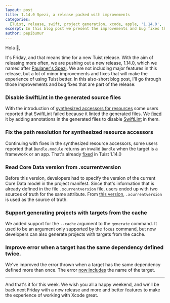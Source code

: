 ```yaml
---
layout: post
title: 1.14.0 Spezi, a release packed with improvements
categories:
  [Tuist, release, swift, project generation, xcode, apple, '1.14.0', 'cache']
excerpt: In this blog post we present the improvements and bug fixes that we included in the version of Tuist 1.14.0
author: pepibumur
---
```


Hola 👋,

It's Friday, and that means time for a new Tuist release. With the aim of releasing more often, we are pushing out a new release, 1.14.0, which we named after [Paulaner's Spezi](https://en.wikipedia.org/wiki/Spezi). We are not including major features in this release, but a lot of minor improvements and fixes that will make the experience of using Tuist better. In this also-short blog post, I'll go through those improvements and bug fixes that are part of the release:

### Disable SwiftLint in the generated source files

With the introduction of [synthesized accessors for resources](https://docs.tuist.io/guides/resources/) some users reported that SwiftLint failed because it linted the generated files. We [fixed](https://github.com/tuist/tuist/pull/1574) it by adding annotations in the generated files to disable [SwiftLint](https://github.com/realm/SwiftLint) in them.

### Fix the path resolution for synthesized resource accessors

Continuing with fixes in the synthesized resource accessors, some users reported that `Bundle.module` returns an invalid `Bundle` when the target is a framework or an app. That's already [fixed](https://github.com/tuist/tuist/pull/1575) in Tuist 1.14.0

### Read Core Data version from .xcurrentversion

Before this version, developers had to specify the version of the current Core Data model in the project manifest. Since that's information that is already defined in the file `.xcurrentversion` file, users ended up with two sources of truth for the same attribute. From [this version](https://github.com/tuist/tuist/pull/1572), `.xcurrentversion` is used as the source of truth.

### Support generating projects with targets from the cache

We added support for the `--cache` argument to the `generate` command. It used to be an argument only supported by the `focus` command, but now developers can also generate projects with targets from the cache.

### Improve error when a target has the same dependency defined twice.

We've improved the error thrown when a target has the same dependency defined more than once. The error [now includes](https://github.com/tuist/tuist/pull/1573) the name of the target.

---

And that's it for this week. We wish you all a happy weekend, and we'll be back next Friday with a new release and more and better features to make the experience of working with Xcode great.
